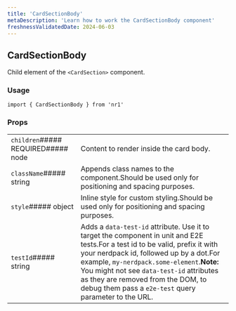 ```yaml
---
title: 'CardSectionBody'
metaDescription: 'Learn how to work the CardSectionBody component'
freshnessValidatedDate: 2024-06-03
---
```

## CardSectionBody

Child element of the `<CardSection>` component.

### Usage

```
import { CardSectionBody } from 'nr1'
```



### Props

|                                    |                                                                                                                                                                                                                                                                                                                                                                    |
| ---------------------------------- | ------------------------------------------------------------------------------------------------------------------------------------------------------------------------------------------------------------------------------------------------------------------------------------------------------------------------------------------------------------------ |
| `children`##### REQUIRED##### node | Content to render inside the card body.                                                                                                                                                                                                                                                                                                                            |
| `className`##### string            | Appends class names to the component.Should be used only for positioning and spacing purposes.                                                                                                                                                                                                                                                                     |
| `style`##### object                | Inline style for custom styling.Should be used only for positioning and spacing purposes.                                                                                                                                                                                                                                                                          |
| `testId`##### string               | Adds a `data-test-id` attribute. Use it to target the component in unit and E2E tests.For a test id to be valid, prefix it with your nerdpack id, followed up by a dot.For example, `my-nerdpack.some-element`.**Note:** You might not see `data-test-id` attributes as they are removed from the DOM, to debug them pass a `e2e-test` query parameter to the URL. |